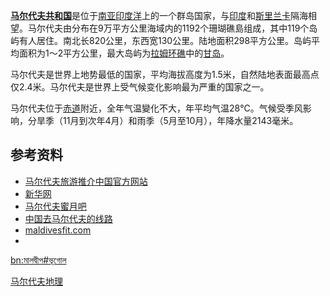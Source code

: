 {{Country geography
|name = 马尔代夫
|map =Maldives pol98.jpg
|map size = 250px
|continent = [[亚洲|亚洲]]
|region = [[南亚|南亚]]
|coordinates =
|area ranking = 世界排名第206
|km area = 298
|percent land = 
|percent water = 
|km coastline =
|borders =
|highest point = [[阿杜环礁|阿杜环礁]]一无名点 2.4 m
|lowest point =  [[印度洋|印度洋]] 0 m
|longest river =  
|largest lake =  
}}
'''[[马尔代夫共和国|马尔代夫共和国]]'''是位于[[南亚|南亚]][[印度洋|印度洋]]上的一个群岛国家，与[[印度|印度]]和[[斯里兰卡|斯里兰卡]]隔海相望。马尔代夫由分布在9万平方公里海域内的1192个珊瑚礁島组成，其中119个岛屿有人居住。南北长820公里，东西宽130公里。陆地面积298平方公里。岛屿平均面积为1～2平方公里，最大岛屿为[[拉姆环礁|拉姆环礁]]中的[[甘岛_(拉姆环礁)|甘岛]]。

马尔代夫是世界上地势最低的国家，平均海拔高度为1.5米，自然陆地表面最高点仅2.4米。马尔代夫是世界上受气候变化影响最为严重的国家之一。

马尔代夫位于[[赤道|赤道]]附近，全年气温變化不大，年平均气温28℃。气候受季风影响，分旱季（11月到次年4月）和雨季（5月至10月），年降水量2143毫米。

==参考资料==
*[http://www.maldiveschina.com 马尔代夫旅游推介中国官方网站] {{Wayback|url=http://www.maldiveschina.com/ |date=20210425025126 }}
*[https://web.archive.org/web/20110903063837/http://news.xinhuanet.com/ziliao/2002-06/18/content_445841.htm 新华网]
*[http://www.maldives8.com/tianqi.htm 马尔代夫蜜月吧] {{Wayback|url=http://www.maldives8.com/tianqi.htm |date=20200923084508 }}
*[http://www.ctsscs.com/line/abroad/107/113/ 中国去马尔代夫的线路] {{Wayback|url=http://www.ctsscs.com/line/abroad/107/113/ |date=20201202035038 }}
*[https://web.archive.org/web/20110903014205/http://www.maldivesfit.com/ maldivesfit.com]
*{{cite web | language = zh-cn | publisher = 新浪 | title = 马尔代夫气候变恶做好举国搬迁最坏准备 | url = http://news.sina.com.cn/w/2009-10-13/102918819242.shtml | date = 2009-10-13 | accessdate = 2011-09-03 | archive-date = 2021-01-26 | archive-url = https://web.archive.org/web/20210126200336/http://news.sina.com.cn/w/2009-10-13/102918819242.shtml | dead-url = no }}

{{亚洲题目|地理}}
{{亚洲地理小作品}}
[[Category:马尔代夫地理|]]

[[bn:মালদ্বীপ#ভূগোল|bn:মালদ্বীপ#ভূগোল]]